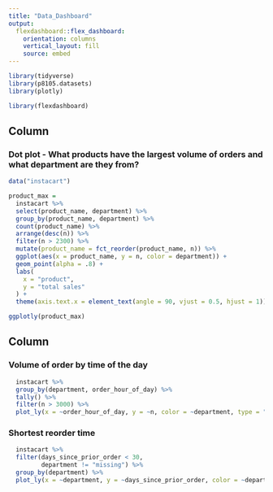 ```yaml
---
title: "Data_Dashboard"
output: 
  flexdashboard::flex_dashboard:
    orientation: columns
    vertical_layout: fill
    source: embed
---
```


```r
library(tidyverse)
library(p8105.datasets)
library(plotly)

library(flexdashboard)
```

Column {data-width=650}
-----------------------------------------------------------------------

### Dot plot - What products have the largest volume of orders and what department are they from?

```r
data("instacart")

product_max =
  instacart %>% 
  select(product_name, department) %>% 
  group_by(product_name, department) %>% 
  count(product_name) %>% 
  arrange(desc(n)) %>%
  filter(n > 2300) %>%
  mutate(product_name = fct_reorder(product_name, n)) %>% 
  ggplot(aes(x = product_name, y = n, color = department)) +
  geom_point(alpha = .8) +
  labs(
    x = "product",
    y = "total sales"
  ) +
  theme(axis.text.x = element_text(angle = 90, vjust = 0.5, hjust = 1))

ggplotly(product_max)
```

Column {data-width=350}
-----------------------------------------------------------------------

### Volume of order by time of the day

```r
  instacart %>% 
  group_by(department, order_hour_of_day) %>% 
  tally() %>% 
  filter(n > 3000) %>% 
  plot_ly(x = ~order_hour_of_day, y = ~n, color = ~department, type = "bar", colors = "viridis") 
```

### Shortest reorder time

```r
  instacart %>% 
  filter(days_since_prior_order < 30,
         department != "missing") %>%
  group_by(department) %>%
  plot_ly(x = ~department, y = ~days_since_prior_order, color = ~department, type = "box", colors = "viridis")
```

